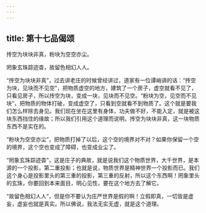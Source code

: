 ```yaml
---
---
---
```

title: 第十七品偈颂
---




抟空为块块非真，粉块为空空亦尘。

罔象玄珠踪迹杳，故留色相幻人人。

“抟空为块块非真”，过去讲老庄的时候曾经讲过，道家有一位谭峭讲的话：“抟空为块，见块而不见空”，把物质虚空的地方，建筑了一个房子，虚空就看不见了，只看见房子，所以抟空为块，变成一块，见块而不见空。“粉块为空，见空而不见块”，把物质的物体打破，变成虚空了，只看到空就看不到物质了。这个就是要我们怎么样除去身见。我们现在坐在这里有身体，功夫做不好，不能入定，就是被这块东西挡住的缘故；所以我们引用这个道理而说明，抟空为块块非真，这一块物质东西不是实在的。

“粉块为空空亦尘”，把物质打掉了以后，这个空的境界对不对？如果你保留一个空的境界，这个空也变成了障碍，也变成业尘了。

“罔象玄珠踪迹杳”，这是庄子的典故，就是说我们这个物质世界，大千世界，是本源的一个投影，第二重投影；也就是说，物质世界是精神世界一个投影而已。我们这个身心是投影里头的第三重的投影，第三重的反射，所以这个东西啊！罔象里头的玄珠，你要回到本来面目，明心见性，要在这个地方去了解它。

“故留色相幻人人”，但是你不要认为庄严世界是假的啊！立假即真，一切皆是虚妄，虚妄也就是真实。所以佛说，我法无实无虚，就是这个道理。